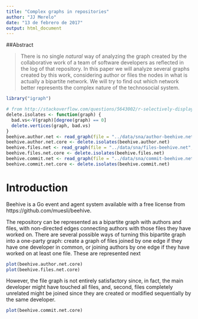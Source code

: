 ```yaml
---
title: "Complex graphs in repositories"
author: "JJ Merelo"
date: "13 de febrero de 2017"
output: html_document
---
```


##Abstract

>There is no single *natural* way of analyzing the graph created by the collaborative work of a team of software developers as reflected in the log of that repository. In this paper we will analyze several graphs created by this work, considering author or files the nodes in what is actually a bipartite network. We will try to find out which network better represents the complex nature of the technosocial system.

```r
library("igraph")

# from http://stackoverflow.com/questions/5643002/r-selectively-display-nodes-when-plotting-an-igraph
delete.isolates <- function(graph) {
  bad.vs<-V(graph)[degree(graph) == 0]
  delete.vertices(graph, bad.vs)
}
beehive.author.net <- read_graph(file = "../data/sna/author-beehive.net", format = 'pajek')
beehive.author.net.core <- delete.isolates(beehive.author.net)
beehive.files.net <- read_graph(file = "../data/sna/files-beehive.net", format = 'pajek')
beehive.files.net.core <- delete.isolates(beehive.files.net)
beehive.commit.net <- read_graph(file = "../data/sna/commit-beehive.net", format = 'pajek')
beehive.commit.net.core <- delete.isolates(beehive.commit.net)

```

# Introduction

Beehive is a Go event and agent system available with a free license from https://github.com/muesli/beehive.

The repository can be represented as a bipartite graph with authors and files, with non-directed edges connecting authors with those files they have worked on. There are several possible ways of turning this bipartite graph into a one-party graph: create a graph of files joined by one edge if they have one developer in common, or joining authors by one edge if they have worked on at least one file. These are represented next

```r
plot(beehive.author.net.core)
plot(beehive.files.net.core)
```

However, the file graph is not entirely satisfactory since, in fact, the main developer might have touched all files, and, second, files completely unrelated might be joined since they are created or modified sequentially by the same developer. 


```r
plot(beehive.commit.net.core)
```


